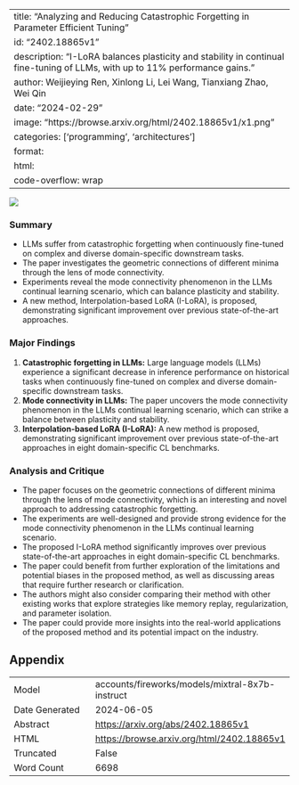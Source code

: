 
---
title: "Analyzing and Reducing Catastrophic Forgetting in Parameter Efficient Tuning"
id: "2402.18865v1"
description: "I-LoRA balances plasticity and stability in continual fine-tuning of LLMs, with up to 11% performance gains."
author: Weijieying Ren, Xinlong Li, Lei Wang, Tianxiang Zhao, Wei Qin
date: "2024-02-29"
image: "https://browse.arxiv.org/html/2402.18865v1/x1.png"
categories: ['programming', 'architectures']
format:
  html:
    code-overflow: wrap
---

![](https://browse.arxiv.org/html/2402.18865v1/x1.png)

### Summary

- LLMs suffer from catastrophic forgetting when continuously fine-tuned on complex and diverse domain-specific downstream tasks.
- The paper investigates the geometric connections of different minima through the lens of mode connectivity.
- Experiments reveal the mode connectivity phenomenon in the LLMs continual learning scenario, which can balance plasticity and stability.
- A new method, Interpolation-based LoRA (I-LoRA), is proposed, demonstrating significant improvement over previous state-of-the-art approaches.

### Major Findings
1. **Catastrophic forgetting in LLMs:** Large language models (LLMs) experience a significant decrease in inference performance on historical tasks when continuously fine-tuned on complex and diverse domain-specific downstream tasks.
2. **Mode connectivity in LLMs:** The paper uncovers the mode connectivity phenomenon in the LLMs continual learning scenario, which can strike a balance between plasticity and stability.
3. **Interpolation-based LoRA (I-LoRA):** A new method is proposed, demonstrating significant improvement over previous state-of-the-art approaches in eight domain-specific CL benchmarks.

### Analysis and Critique
- The paper focuses on the geometric connections of different minima through the lens of mode connectivity, which is an interesting and novel approach to addressing catastrophic forgetting.
- The experiments are well-designed and provide strong evidence for the mode connectivity phenomenon in the LLMs continual learning scenario.
- The proposed I-LoRA method significantly improves over previous state-of-the-art approaches in eight domain-specific CL benchmarks.
- The paper could benefit from further exploration of the limitations and potential biases in the proposed method, as well as discussing areas that require further research or clarification.
- The authors might also consider comparing their method with other existing works that explore strategies like memory replay, regularization, and parameter isolation.
- The paper could provide more insights into the real-world applications of the proposed method and its potential impact on the industry.

## Appendix

|          |          |
|----------|----------|
| Model     | accounts/fireworks/models/mixtral-8x7b-instruct       |
| Date Generated     | 2024-06-05       |
| Abstract | [https://arxiv.org/abs/2402.18865v1](https://arxiv.org/abs/2402.18865v1)        |
| HTML     | [https://browse.arxiv.org/html/2402.18865v1](https://browse.arxiv.org/html/2402.18865v1)       |
| Truncated       | False       |
| Word Count       | 6698       |